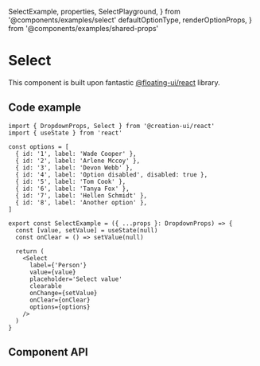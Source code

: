   SelectExample,
  properties,
  SelectPlayground,
} from '@components/examples/select'
  defaultOptionType,
  renderOptionProps,
} from '@components/examples/shared-props'

# Select

This component is built upon fantastic [@floating-ui/react](https://floating-ui.com/) library.<br/>

<SelectPlayground />

## Code example

```tsx copy
import { DropdownProps, Select } from '@creation-ui/react'
import { useState } from 'react'

const options = [
  { id: '1', label: 'Wade Cooper' },
  { id: '2', label: 'Arlene Mccoy' },
  { id: '3', label: 'Devon Webb' },
  { id: '4', label: 'Option disabled', disabled: true },
  { id: '5', label: 'Tom Cook' },
  { id: '6', label: 'Tanya Fox' },
  { id: '7', label: 'Hellen Schmidt' },
  { id: '8', label: 'Another option' },
]

export const SelectExample = ({ ...props }: DropdownProps) => {
  const [value, setValue] = useState(null)
  const onClear = () => setValue(null)

  return (
    <Select
      label={'Person'}
      value={value}
      placeholder='Select value'
      clearable
      onChange={setValue}
      onClear={onClear}
      options={options}
    />
  )
}
```

## Component API

<PropsTable
  properties={properties}
  name='Select'
  description='Select component props. Extends props of <a href="/docs/components/input-base">InputBase</a> component.'
/>

<PropsTable
  properties={defaultOptionType}
  name='type SelectOptionDefault'
  description='Default type of option if custom was not provided.'
/>
